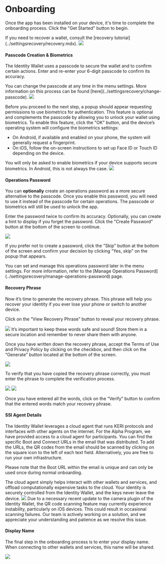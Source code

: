 
# Onboarding

Once the app has been installed on your device, it's time to complete the onboarding process.
Click the "Get Started" button to begin.

<Callout type="info">
  If you need to recover a wallet, consult the [recovery
  tutorial](../settingsrecovery/recovery.mdx).
</Callout>

<Image src="/img/ballot/onboarding/onboarding-1.png" width={300} height={300} />

#### Passcode Creation & Biometrics

The Identity Wallet uses a passcode to secure the wallet and to confirm certain actions.
Enter and re-enter your 6-digit passcode to confirm its accuracy.

<Callout type="info">
  You can change the passcode at any time in the menu settings. More information
  on this process can be found [here](../settingsrecovery/change-passcode).
</Callout>

<Image src="/img/ballot/onboarding/onboarding-2.png" width={300} height={300} />

Before you proceed to the next step, a popup should appear requesting permissions to use biometrics for authentication.
This feature is optional and complements the passcode by allowing you to unlock your wallet using biometrics.
To enable this feature, click the "OK" button, and the device’s operating system will configure the biometrics settings:

- On Android, if available and enabled on your phone, the system will generally request a fingerprint.
- On iOS, follow the on-screen instructions to set up Face ID or Touch ID depending on the device.

<Callout type="info">
  You will only be asked to enable biometrics if your device supports secure
  biometrics. In Android, this is not always the case.
</Callout>

<Image src="/img/ballot/onboarding/onboarding-3.png" width={300} height={300} />

#### Operations Password

You can **optionally** create an operations password as a more secure alternative to the passcode.
Once you enable this password, you will need to use it instead of the passcode for certain operations.
The passcode or biometrics will still be used to unlock the app.

Enter the password twice to confirm its accuracy.
Optionally, you can create a hint to display if you forget the password.
Click the "Create Password" button at the bottom of the screen to continue.

<Image src="/img/ballot/onboarding/onboarding-4.png" width={300} height={300} />

If you prefer not to create a password, click the "Skip" button at the bottom of the screen and confirm your decision by clicking “Yes, skip” on the popup that appears.

<Callout type="info">
  You can set and manage this operations password later in the menu settings.
  For more information, refer to the [Manage Operations
  Password](../settingsrecovery/manage-operations-password) page.
</Callout>

#### Recovery Phrase

Now it’s time to generate the recovery phrase.
This phrase will help you recover your identity if you ever lose your phone or switch to another device.

Click on the “View Recovery Phrase” button to reveal your recovery phrase.

<Image src="/img/ballot/onboarding/onboarding-5.png" width={300} height={300} />

<Callout type="warning">
  It’s important to keep these words safe and sound! Store them in a secure
  location and remember to never share them with anyone.
</Callout>

Once you have written down the recovery phrase, accept the Terms of Use and Privacy Policy by clicking on the checkbox, and then click on the “Generate” button located at the bottom of the screen.

<Image src="/img/ballot/onboarding/onboarding-6.png" width={300} height={300} />

To verify that you have copied the recovery phrase correctly, you must enter the phrase to complete the verification process.

<div className="galery-container">
  <Image
    src="/img/ballot/onboarding/onboarding-7.png"
    width={300}
    height={300}
  />
  <Image
    src="/img/ballot/onboarding/onboarding-8.png"
    width={300}
    height={300}
  />
</div>

Once you have entered all the words, click on the “Verify” button to confirm that the entered words match your recovery phrase.

#### SSI Agent Details

The Identity Wallet leverages a cloud agent that runs KERI protocols and interfaces with other agents on the internet.
For the Alpha Program, we have provided access to a cloud agent for participants.
You can find the specific Boot and Connect URLs in the email that was distributed.
To add the URLs, the QR codes from the email should be scanned by clicking on the square icon to the left of each text field.
Alternatively, you are free to run your own infrastructure.

Please note that the Boot URL within the email is unique and can only be used once during normal onboarding.

<Callout type="info">
  The cloud agent simply helps interact with other wallets and services, and
  offload computationally expensive tasks to the cloud. Your identity is
  securely controlled from the Identity Wallet, and the keys never leave the
  device.
</Callout>

<Image src="/img/ballot/onboarding/onboarding-9.png" width={300} height={300} />

<Callout type="warning">
  Due to a necessary recent update to the camera plugin of the Identity Wallet, the QR
  code scanning feature may currently experience instability, particularly on
  iOS devices. This could result in occasional scanning failures. Our team is
  actively working on a solution, and we appreciate your understanding and
  patience as we resolve this issue.
</Callout>

#### Display Name

The final step in the onboarding process is to enter your display name.
When connecting to other wallets and services, this name will be shared.

<Image
  src="/img/ballot/onboarding/onboarding-10.png"
  width={300}
  height={300}
/>
